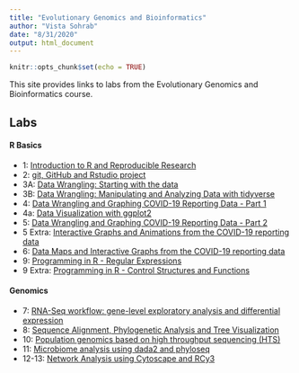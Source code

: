 ```yaml
---
title: "Evolutionary Genomics and Bioinformatics"
author: "Vista Sohrab"
date: "8/31/2020"
output: html_document
---
```


```r
knitr::opts_chunk$set(echo = TRUE)
```


This site provides links to labs from the Evolutionary Genomics and Bioinformatics course.

## Labs
#### R Basics

* 1: [Introduction to R and Reproducible Research](lab1_VistaSohrab.html)
* 2: [git, GitHub and Rstudio project](lab2_VistaSohrab.html)
* 3A: [Data Wrangling: Starting with the data](lab3A_VistaSohrab.html)
* 3B: [Data Wrangling: Manipulating and Analyzing Data with tidyverse](lab3B_VistaSohrab.html)
* 4: [Data Wrangling and Graphing COVID-19 Reporting Data - Part 1](lab4_VistaSohrab.html)
* 4a: [Data Visualization with ggplot2](lab4a_VistaSohrab.html)
* 5: [Data Wrangling and Graphing COVID-19 Reporting Data - Part 2](lab5_VistaSohrab.html)
* 5 Extra: [Interactive Graphs and Animations from the COVID-19 reporting data](lab5Extra_VistaSohrab.html)
* 6: [Data Maps and Interactive Graphs from the COVID-19 reporting data](lab6_VistaSohrab.html)
* 9: [Programming in R - Regular Expressions](lab9_VistaSohrab.html)
* 9 Extra: [Programming in R - Control Structures and Functions](lab9Extra_VistaSohrab.html)


#### Genomics
* 7: [RNA-Seq workflow: gene-level exploratory analysis and differential expression](lab7_VistaSohrab.html)
* 8: [Sequence Alignment, Phylogenetic Analysis and Tree Visualization](lab8_VistaSohrab.html)
* 10: [Population genomics based on high throughput sequencing (HTS)](Lab10_VistaSohrab.html)
* 11: [Microbiome analysis using dada2 and phyloseq](lab11_VistaSohrab.html)
* 12-13: [Network Analysis using Cytoscape and RCy3](lab12_VistaSohrab.html)

